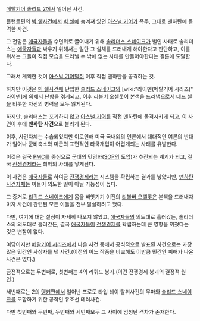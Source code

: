 [[메탈기어 솔리드 2]]에서 일어난 사건.


플랜트편의 [[빅 쉘]]사건에서 [[빅 쉘]]에 숨겨져 있던 [[아스널 기어]]가 폭주, 그대로 맨하탄에 돌격한 사건.

그 전말은 [[애국자들]]을 수면위로 끌어내기 위해 [[솔리더스 스네이크]]가 벌인 사태로 솔리더스는 [[애국자들]]과 싸우기 위해서는 일단 그 실체를 드러내게 해야한다고 판단하고, 이를 위서는 그들이 직접 모습을 드러낼 수 밖에 없는 사태를 만들어야한다는 결론에 도달한다.

그래서 계획한 것이 [[아스널 기어]]탈취 이후 직접 맨하탄을 공격하는 것.

하지만 이것은 [[빅 쉘]]사건에 난입한 [[솔리드 스네이크]]와 [wiki:"라이덴(메탈기어 시리즈)" 라이덴]에 의해서 난항을 겪게되고, 이후 [[리볼버 오셀롯]]이 본색을 드러냄으로서 [[데드 셀]]을 비롯한 자신의 병력을 모두 잃게된다.

하지만, 솔리더스는 포기하지 않고 [[아스널 기어]]를 직접  맨하탄에 돌격시키게 되고, 이 사건이 후에 '''맨하탄 사건'''으로 불리게 된다.


이후, 사건자체는 수습되었지만 이로인해 미국 국내외의 언론에서 대대적인 여론의 반대가 일어나 군비축소와 미군의 표면적인 타국개입이 어렵게되는 사태를 유발한다.

이것은 결국 [[PMC]]를 중심으로 군대의 민영화([[SOP]]의 도입)가 추진되는 계기가 되고, 결국 [[전쟁경제]]라는 최악의 사태를 낳게된다.



이 사건은 [[애국자들]]로 하여금 [[전쟁경제]]라는 시스템을 확립하는 결과를 낳았지만, [[맨하탄 사건]]자체는 이들이 의도한 일이 아닐 가능성이 높다.

그 증거로 [[리퀴드 스네이크]]에게 몸을 빼앗기기 이전의 [[리볼버 오셀롯]]은 본색을 드러내자마자 사건에 관련된 모든 이들을 전부 말살하려고 했다.

다만, 여기에 대한 설정이 자세히 나오지 않았고, [[애국자들]]의 의도대로 흘러갔든, 솔리더스의 의도대로 흘러갔든, 결국 [[애국자들]]이 [[전쟁경제]]를 확립하는데 큰 영향을 끼쳤다는 것은 변함이 없다.


여담이지만 [[메탈기어 시리즈]]에서 나온 사건 중에서 공식적으로 발표된 사건으로는 가장 많은 민간인 사상자를 낸 사건.(이전의 어느 작품을 비교해도 이만큼 민간인 피해가 나온 사건은 없다.)

금전적으로는 두번째로, 첫번째는 4의 리퀴드 봉기.(이건 전쟁경제 붕괴의 결정적 원인.)

세번째로는 2의 [[탱커편]]에서 일어난 프로토 타입 레이 탈취사건의 무마와 [[솔리드 스네이크]]를 모함하기 위한 공작인 유조선 테러사건.

다만 첫번째와 두번째, 두번째와 세번째모두 그 사이에 엄청난 격차가 존재한다.
